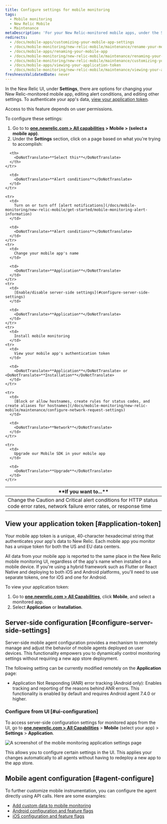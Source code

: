 ```yaml
---
title: Configure settings for mobile monitoring
tags:
  - Mobile monitoring
  - New Relic Mobile
  - Maintenance
metaDescription: 'For your New Relic-monitored mobile apps, under the Settings tab there are options for editing various settings.'
redirects:
  - /docs/mobile-apps/customizing-your-mobile-app-settings
  - /docs/mobile-monitoring/new-relic-mobile/maintenance/rename-your-mobile-app
  - /docs/mobile-apps/renaming-your-mobile-app
  - /docs/mobile-monitoring/new-relic-mobile/maintenance/renaming-your-mobile-app
  - /docs/mobile-monitoring/new-relic-mobile/maintenance/customizing-you-mobile-app-settings
  - /docs/mobile-apps/viewing-your-application-token
  - /docs/mobile-monitoring/new-relic-mobile/maintenance/viewing-your-application-token
freshnessValidatedDate: never
---
```



In the New Relic <InlinePopover type="mobile" /> UI, under <DoNotTranslate>**Settings**</DoNotTranslate>, there are options for changing your New Relic-monitored mobile app, editing alert conditions, and editing other settings. To authenticate your app's data, [view your application token](/docs/mobile-monitoring/new-relic-mobile/maintenance/configure-settings-for-mobile-monitoring/#application-token).

<Callout variant="important">
  Access to this feature depends on user permissions.
</Callout>

To configure these settings:

1. Go to to <DoNotTranslate>**[one.newrelic.com > All capabilities](https://one.newrelic.com/all-capabilities) > Mobile > (select a mobile app)**</DoNotTranslate>. 
2. Under the **Settings** section, click on a page based on what you're trying to accomplish:

<table>
  <thead>
    <tr>
      <th width={350}>
        <DoNotTranslate>**If you want to...**</DoNotTranslate>
      </th>

      <th>
        <DoNotTranslate>**Select this**</DoNotTranslate>
      </th>
    </tr>
  </thead>

  <tbody>
    <tr>
      <td>
        Change the Caution and Critical alert conditions for HTTP status code error rates, network failure error rates, or response time
      </td>

      <td>
        <DoNotTranslate>**Alert conditions**</DoNotTranslate>
      </td>
    </tr>

    <tr>
      <td>
        Turn on or turn off [alert notifications](/docs/mobile-monitoring/new-relic-mobile/get-started/mobile-monitoring-alert-information)
      </td>

      <td>
        <DoNotTranslate>**Alert conditions**</DoNotTranslate>
      </td>
    </tr>
    <tr>
      <td>
        Change your mobile app's name
      </td>

      <td>
        <DoNotTranslate>**Application**</DoNotTranslate>
      </td>
    </tr>
    <tr>
      <td>
        [Enable/disable server-side settings](#configure-server-side-settings)
      </td>

      <td>
        <DoNotTranslate>**Application**</DoNotTranslate>
      </td>
    </tr>
    <tr>
      <td>
        Install mobile monitoring
      </td>
    <tr>
      <td>
        View your mobile app's authentication token
      </td>

      <td>
        <DoNotTranslate>**Application**</DoNotTranslate> or <DoNotTranslate>**Installation**</DoNotTranslate>
      </td>
    </tr>

    <tr>
      <td>
        [Block or allow hostnames, create rules for status codes, and create aliases for hostnames](/docs/mobile-monitoring/new-relic-mobile/maintenance/configure-network-request-settings)
      </td>

      <td>
        <DoNotTranslate>**Network**</DoNotTranslate>
      </td>
    </tr>

    <tr>
      <td>
        Upgrade our Mobile SDK in your mobile app
      </td>

      <td>
        <DoNotTranslate>**Upgrade**</DoNotTranslate>
      </td>
    </tr>

  </tbody>
</table>

## View your application token [#application-token]

Your mobile app token is a unique, 40-character hexadecimal string that authenticates your app's data to New Relic. Each mobile app you monitor has a unique token for both the US and EU data centers.

All data from your mobile app is reported to the same place in the New Relic mobile monitoring UI, regardless of the app's name when installed on a mobile device. If you're using a hybrid framework such as Flutter or React Native and deploying to both iOS and Android platforms, you'll need to use separate tokens, one for iOS and one for Android.

To view your application token:

1. Go to <DoNotTranslate>**[one.newrelic.com > All Capabilities](https://one.newrelic.com/all-capabilities)**</DoNotTranslate>, click <DoNotTranslate>**Mobile**</DoNotTranslate>, and select a monitored app.
2. Select <DoNotTranslate>**Application**</DoNotTranslate> or <DoNotTranslate>**Installation**</DoNotTranslate>.

## Server-side configuration [#configure-server-side-settings]

Server-side mobile agent configuration provides a mechanism to remotely manage and adjust the behavior of mobile agents deployed on user devices. This functionality empowers you to dynamically control monitoring settings without requiring a new app store deployment.

The following setting can be currently modified remotely on the **Application** page:
 * Application Not Responding (ANR) error tracking (Android only): Enables tracking and reporting of the reasons behind ANR errors. This functionality is enabled by default and requires Android agent 7.4.0 or higher.

### Configure from UI [#ui-configuration] 

To access server-side configuration settings for monitored apps from the UI, go to <DoNotTranslate>**[one.newrelic.com > All Capabilities](https://one.newrelic.com/all-capabilities)**</DoNotTranslate> > <DoNotTranslate>**Mobile**</DoNotTranslate> (select your app) > <DoNotTranslate>**Settings**</DoNotTranslate> > <DoNotTranslate>**Application**</DoNotTranslate>.

<img
    title="Mobile monitoring application settings"
    alt="A screenshot of the mobile monitoring application settings page"
    src={mobileMobileAppSettings}
/>

This allows you to configure certain settings in the UI. This applies your changes automatically to all agents without having to redeploy a new app to the app store. 


## Mobile agent configuration [#agent-configure]

To further customize mobile instrumentation, you can configure the agent directly using API calls. Here are some examples:

* [Add custom data to mobile monitoring](/docs/mobile-monitoring/new-relic-mobile/maintenance/add-custom-data-new-relic-mobile)
* [Android configuration and feature flags](/docs/mobile-monitoring/new-relic-mobile-android/install-configure/android-agent-configuration-feature-flags)
* [iOS configuration and feature flags](/docs/mobile-monitoring/new-relic-mobile-ios/api-guides/ios-agent-configuration-feature-flags)
